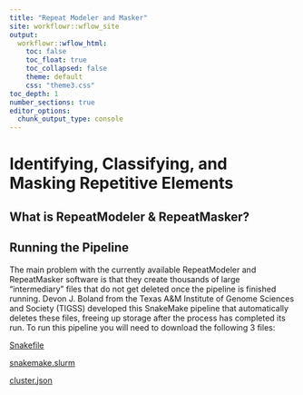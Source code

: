 ```yaml
---
title: "Repeat Modeler and Masker"
site: workflowr::wflow_site
output:
  workflowr::wflow_html:
    toc: false
    toc_float: true
    toc_collapsed: false
    theme: default
    css: "theme3.css"
toc_depth: 1
number_sections: true
editor_options:
  chunk_output_type: console
---
```


# Identifying, Classifying, and Masking Repetitive Elements {.tabset}

## What is RepeatModeler & RepeatMasker?

## Running the Pipeline
The main problem with the currently available RepeatModeler and RepeatMasker software is that they create thousands of large "intermediary" files that do not get deleted once the pipeline is finished running. Devon J. Boland from the Texas A&M Institute of Genome Sciences and Society (TIGSS) developed this SnakeMake pipeline that automatically deletes these files, freeing up storage after the process has completed its run. To run this pipeline you will need to download the following 3 files:

<a href="blob/master/docs/assets/Snakefile" download="Snakefile">
Snakefile
</a>

<a href="docs/assets/snakemake.slurm" download="snakemake.slurm">
snakemake.slurm
</a>

<a href="docs/assets/cluster.json" download="cluster.json">
cluster.json
</a>
